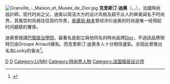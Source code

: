 {{Infobox fashion designer
|image              =Stamps of Romania, 2005-002.jpg
|image_size = 260px
|caption           = 2005羅馬尼亞[[郵票|郵票]]上的迪奧
|nationality        = {{FRA}}
|birth_date         = {{birth date|df=yes|1905|1|21}}
|birth_place        = {{FRA}}[[格朗维尔|格朗维尔]]
|death_date         = {{death date and age|df=yes|1957|10|23|1905|1|21}}
|death_place        = {{ITA}}[[蒙特卡蒂尼-泰尔梅|蒙特卡蒂尼-泰尔梅]]
|label_name         = [[Dior|Dior]]
|significant_design = The New Look
|awards             =
}}
[[File:Granville_-_Maison_et_Musée_de_Dior.jpg|thumb]]
'''克里斯汀·迪奧'''（{{lang-en|Christian Dior}}，{{IPA-fr|kʁistjɑ̃ djɔːʁ}}，{{bd|1905年|1月21日|1957年|10月23日}}），法國時尚設計師，现代时尚之父，迪奥以简洁大方的设计风格及超乎众人的审美闻名于时尚界，其推崇的风格往往简约华贵，[[奥黛丽·赫本|奥黛丽·赫本]]曾经评价迪奥的时尚是唯一经得起时间磨砺的奢侈。

迪奥曾就讀[[巴黎政治學院|巴黎政治學院]]。最著名是創立與他同名的時尚品牌[[Dior|Dior]]，不過該品牌現時已由Groupe Arnault擁有。而克里斯汀·迪奧本人十分相信運氣。亦因此曾推出名為Lucky的香水<ref>{{Cite web |url=https://www.mings-fashion.com/%E9%A2%A8%E6%B0%B4-%E8%BF%B7%E4%BF%A1-%E6%99%82%E8%A3%9D-215608/ |title=THIERRY CHOW：Christian Dior 和他的幸運信念 |access-date=2018-10-18 |archive-date=2020-12-01 |archive-url=https://web.archive.org/web/20201201052021/https://www.mings-fashion.com/%E9%A2%A8%E6%B0%B4-%E8%BF%B7%E4%BF%A1-%E6%99%82%E8%A3%9D-215608/ |dead-url=no }}</ref>。

{{Authority control}}
{{france-bio-stub}}
{{法國高級時裝公會成員}}

[[Category:时尚设计师|D]]
[[Category:巴黎政治大學校友|D]]
[[Category:LVMH|Category:LVMH]]
[[Category:時尚界人物|Category:時尚界人物]]
[[Category:法国服装设计师|Category:法国服装设计师]]